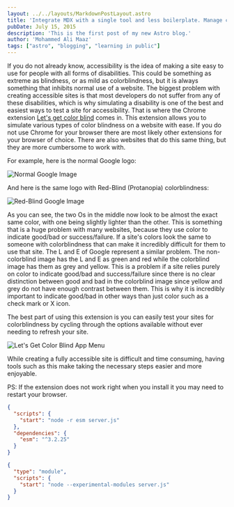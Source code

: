 ```yaml
---
layout: ../../layouts/MarkdownPostLayout.astro
title: 'Integrate MDX with a single tool and less boilerplate. Manage content with type-safe data and helper functions.'
pubDate: July 15, 2015
description: 'This is the first post of my new Astro blog.'
author: 'Mohammed Ali Maaz'
tags: ["astro", "blogging", "learning in public"]
---
```


If you do not already know, accessibility is the idea of making a site easy to use for people with all forms of disabilities. This could be something as extreme as blindness, or as mild as colorblindness, but it is always something that inhibits normal use of a website. The biggest problem with creating accessible sites is that most developers do not suffer from any of these disabilities, which is why simulating a disability is one of the best and easiest ways to test a site for accessibility. That is where the Chrome extension [Let's get color blind](https://chrome.google.com/webstore/detail/lets-get-color-blind/bkdgdianpkfahpkmphgehigalpighjck) comes in. This extension allows you to simulate various types of color blindness on a website with ease. If you do not use Chrome for your browser there are most likely other extensions for your browser of choice. There are also websites that do this same thing, but they are more cumbersome to work with.

For example, here is the normal Google logo:

![Normal Google Image](https://delba.dev/_next/image?url=https%3A%2F%2Fre…80%2Cw_380%2Cq_100%2Fdelba_oliveira.jpg&w=48&q=95)

And here is the same logo with Red-Blind (Protanopia) colorblindness:

![Red-Blind Google Image](/articleAssets/2019-09/colorblind-accessibility-testing/Google_Colorblind.png)

As you can see, the two Os in the middle now look to be almost the exact same color, with one being slightly lighter than the other. This is something that is a huge problem with many websites, because they use color to indicate good/bad or success/failure. If a site's colors look the same to someone with colorblindness that can make it incredibly difficult for them to use that site. The L and E of Google represent a similar problem. The non-colorblind image has the L and E as green and red while the colorblind image has them as grey and yellow. This is a problem if a site relies purely on color to indicate good/bad and success/failure since there is no clear distinction between good and bad in the colorblind image since yellow and grey do not have enough contrast between them. This is why it is incredibly important to indicate good/bad in other ways than just color such as a check mark or X icon.

The best part of using this extension is you can easily test your sites for colorblindness by cycling through the options available without ever needing to refresh your site.

![Let's Get Color Blind App Menu](/articleAssets/2019-09/colorblind-accessibility-testing/Colorblinding_App.png)

While creating a fully accessible site is difficult and time consuming, having tools such as this make taking the necessary steps easier and more enjoyable.

PS: If the extension does not work right when you install it you may need to restart your browser.

```json
{
  "scripts": {
    "start": "node -r esm server.js"
  },
  "dependencies": {
    "esm": "^3.2.25"
  }
}
```

```json
{
  "type": "module",
  "scripts": {
    "start": "node --experimental-modules server.js"
  }
}
```

